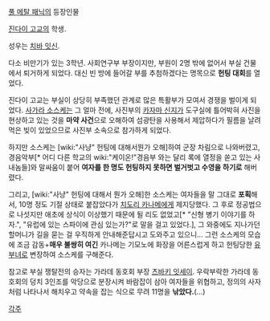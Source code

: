 [[풀 메탈 패닉]]의 등장인물

[[진다이 고교]]의 학생.

성우는 [[치바 잇신]].

다소 비만기가 있는 3학년. 사회연구부 부장이지만, 부원이 2명 밖에 없어서 부실 건물에서 퇴거하게 되었다. 대신 빈 방에 들어갈 부를 추첨하겠다는 명목으로 '''헌팅 대회'''를 열었다.

진다이 고교는 부실이 상당히 부족했던 관계로 많은 특활부가 모여서 경쟁을 벌이게 되었다. [[사가라 소스케]]는 그 얼마 전에, 사진부의 [[카자마 신지]]가 도구실에 틀어박혀 사진을 현상하고 있는 것을 '''마약 사건'''으로 오해하여 섬광탄을 사용해서 제압하다가 필름을 날려먹은 빚이 있었으므로 사진부 소속으로 참가하게 되었다.

하지만 소스케는 [wiki:"사냥" 헌팅에 대해서뭔가 오해]하여 군장 차림으로 나와버렸고, 경음악부[* 어디 다른 학교의 wiki:"케이온!"경음부 와는 달리 록에 열정을 쏟고 있는 사내놈들]와 말싸움이 붙어 '''여자를 한 명도 헌팅하지 못하면 벌거벗고 수영을 하기로''' 해버렸다.

그리고, [wiki:"사냥" 헌팅에 대해서 뭔가 오해]한 소스케는 여자들을 말 그대로 '''포획'''해서, 10명 정도 기절 상태로 붙잡았다가 [[치도리 카나메]]에게 제지당했다. 그 후로 정공법으로 나섯지만 애초에 상식이 이상했기 때문에 될 리도 없었고[* "신형 병기 이야기를 하자.", "유럽에 있는 스파이에 관심 있는가?"로 말을 걸고 있었다.], 그 와중에도 지나가던 할머니가 길을 묻는 걸 우직하게 안내해준답시고 도와주고 있으니... 그런 소스케의 모습에 조금 감동+'''매우 불쌍히 여긴''' 카나메는 기모노에 화장을 어른스럽게 하고 헌팅당한 [[유부녀]]로 변장하여 소스케를 구해준다.

참고로 부실 쟁탈전의 승자는 가라데 동호회 부장 [[츠바키 잇세이]]. 우락부락한 가라데 동호회의 덩치 3인조를 악당으로 분장시켜 바람잡이 삼아 여자들을 위협하고, 정의의 사자처럼 나타나서 해치우고 약속을 잡는 식으로 무려 11명을 '''낚았다.'''(…)

[[각주]]
